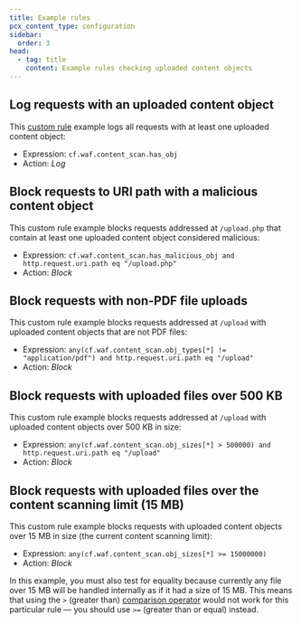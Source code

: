 ```yaml
---
title: Example rules
pcx_content_type: configuration
sidebar:
  order: 3
head:
  - tag: title
    content: Example rules checking uploaded content objects
---
```


## Log requests with an uploaded content object

This [custom rule](/waf/custom-rules/) example logs all requests with at least one uploaded content object:

- Expression: `cf.waf.content_scan.has_obj`
- Action: _Log_

## Block requests to URI path with a malicious content object

This custom rule example blocks requests addressed at `/upload.php` that contain at least one uploaded content object considered malicious:

- Expression: `cf.waf.content_scan.has_malicious_obj and http.request.uri.path eq "/upload.php"`
- Action: _Block_

## Block requests with non-PDF file uploads

This custom rule example blocks requests addressed at `/upload` with uploaded content objects that are not PDF files:

- Expression: `any(cf.waf.content_scan.obj_types[*] != "application/pdf") and http.request.uri.path eq "/upload"`
- Action: _Block_

## Block requests with uploaded files over 500 KB

This custom rule example blocks requests addressed at `/upload` with uploaded content objects over 500 KB in size:

- Expression: `any(cf.waf.content_scan.obj_sizes[*] > 500000) and http.request.uri.path eq "/upload"`
- Action: _Block_

## Block requests with uploaded files over the content scanning limit (15 MB)

This custom rule example blocks requests with uploaded content objects over 15 MB in size (the current content scanning limit):

- Expression: `any(cf.waf.content_scan.obj_sizes[*] >= 15000000)`
- Action: _Block_

In this example, you must also test for equality because currently any file over 15 MB will be handled internally as if it had a size of 15 MB. This means that using the `>` (greater than) [comparison operator](/ruleset-engine/rules-language/operators/#comparison-operators) would not work for this particular rule — you should use `>=` (greater than or equal) instead.
